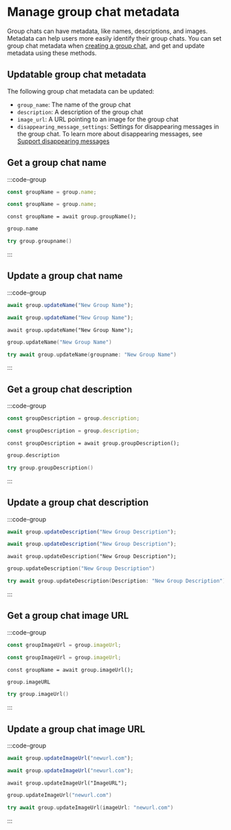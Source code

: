 # Manage group chat metadata

Group chats can have metadata, like names, descriptions, and images. Metadata can help users more easily identify their group chats. You can set group chat metadata when [creating a group chat](/chat-apps/core-messaging/create-conversations), and get and update metadata using these methods.

## Updatable group chat metadata

The following group chat metadata can be updated:

- `group_name`: The name of the group chat
- `description`: A description of the group chat
- `image_url`: A URL pointing to an image for the group chat
- `disappearing_message_settings`: Settings for disappearing messages in the group chat. To learn more about disappearing messages, see [Support disappearing messages](/chat-apps/core-messaging/send-messages#support-disappearing-messages)

## Get a group chat name

:::code-group

```js [Browser]
const groupName = group.name;
```

```js [Node]
const groupName = group.name;
```

```tsx [React Native]
const groupName = await group.groupName();
```

```kotlin [Kotlin]
group.name
```

```swift [Swift]
try group.groupname()
```

:::

## Update a group chat name

:::code-group

```js [Browser]
await group.updateName("New Group Name");
```

```js [Node]
await group.updateName("New Group Name");
```

```tsx [React Native]
await group.updateName("New Group Name");
```

```kotlin [Kotlin]
group.updateName("New Group Name")
```

```swift [Swift]
try await group.updateName(groupname: "New Group Name")
```

:::

## Get a group chat description

:::code-group

```js [Browser]
const groupDescription = group.description;
```

```js [Node]
const groupDescription = group.description;
```

```tsx [React Native]
const groupDescription = await group.groupDescription();
```

```kotlin [Kotlin]
group.description
```

```swift [Swift]
try group.groupDescription()
```

:::

## Update a group chat description

:::code-group

```js [Browser]
await group.updateDescription("New Group Description");
```

```js [Node]
await group.updateDescription("New Group Description");
```

```tsx [React Native]
await group.updateDescription("New Group Description");
```

```kotlin [Kotlin]
group.updateDescription("New Group Description")
```

```swift [Swift]
try await group.updateDescription(Description: "New Group Description")
```

:::

## Get a group chat image URL

:::code-group

```js [Browser]
const groupImageUrl = group.imageUrl;
```

```js [Node]
const groupImageUrl = group.imageUrl;
```

```tsx [React Native]
const groupName = await group.imageUrl();
```

```kotlin [Kotlin]
group.imageURL
```

```swift [Swift]
try group.imageUrl()
```

:::

## Update a group chat image URL

:::code-group

```js [Browser]
await group.updateImageUrl("newurl.com");
```

```js [Node]
await group.updateImageUrl("newurl.com");
```

```tsx [React Native]
await group.updateImageUrl("ImageURL");
```

```kotlin [Kotlin]
group.updateImageUrl("newurl.com")
```

```swift [Swift]
try await group.updateImageUrl(imageUrl: "newurl.com")
```

:::
